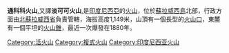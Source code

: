 {{Infobox mountain
| Name = 通科科火山
| Photo = Tangkoko National Park, North Sulawesi, Indonesia.jpg
| photo_caption = 
| Elevation = 1,149米
| prominence = 
| Location = {{INA}}[[蘇拉威西島|蘇拉威西島]]
| range = 
| Coordinates = {{coord|1|31|N|125|12|E|type:mountain}}
| topo = 
| Type = [[複式火山|複式火山]]
| age = 
| Last eruption = 1880年
| first_ascent = 
| easiest_route = 
}}

'''通科科火山''',又譯'''淡可可火山''',是[[印度尼西亞|印度尼西亞]]的[[火山|火山]]，位於[[蘇拉威西島|蘇拉威西島]]北部，行政方面由[[北蘇拉威西省|北蘇拉威西省]]負責管轄，海拔高度1,149米，山頂有一個長型的[[火山口|火山口]]，東麓有一個平坦的[[火山錐|火山錐]]，最近一次爆發在1880年。

[[Category:活火山|Category:活火山]]
[[Category:複式火山|Category:複式火山]]
[[Category:印度尼西亚火山|Category:印度尼西亚火山]]

{{Indonesia-stub}}